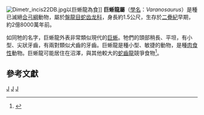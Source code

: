{{Automatic taxobox
| taxon = Varanosaurus
| authority = Broili, 1904
| status = fossil
| fossil_range = {{fossil_range|280}}[[二疊紀|二疊紀]]早期
| image = Varanosaurus.jpg
| image_caption = 巨蜥龍的骨架模型
| type_species = '''巨蜥龍<br>''Varanosaurus acutirostris'''''
| type_species_authority = Broili, 1904
}}
[[Image:Dimetr_incis22DB.jpg|thumb]]以巨蜥龍為食]] 
'''巨蜥龍屬'''（[[學名|學名]]：''Varanosaurus''）是種已滅絕[[合弓綱|合弓綱]]動物，屬於[[盤龍目|盤龍目]][[蛇齿龙科|蛇齿龙科]]，身長約1.5公尺，生存於[[二疊紀|二疊紀]]早期，約2億8000萬年前。

如同牠的名字，巨蜥龍外表非常類似現代的[[巨蜥|巨蜥]]。牠們的頭部稍長、平坦，有小型、尖狀牙齒，有兩對類似犬齒的牙齒。巨蜥龍是種小型、敏捷的動物，是種[[肉食性|肉食性]]動物。巨蜥龍可能居住在沼澤，與其他較大的[[蛇齒龍|蛇齒龍]]競爭食物<ref name=EoDP>{{cite book |editor=Palmer, D.|year=1999 |title= The Marshall Illustrated Encyclopedia of Dinosaurs and Prehistoric Animals|publisher= Marshall Editions|location=London|page= 187|isbn= 1-84028-152-9}}</ref>。

==參考文獻==
{{reflist}}
{{基底合弓綱|S.}}
{{Taxonbar|from=Q135536}}

[[Category:真盤龍亞目|J]]
[[Category:二疊紀合弓類|J]]
[[Category:1904年描述的分类群|J]]


{{Synapsida-stub}}